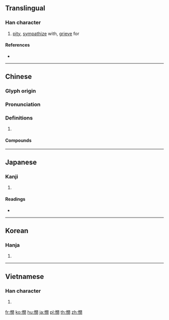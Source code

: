 {{character info/new}}
{{also|悯}}
==Translingual==

===Han character===
{{Han char|rn=61|rad=心|as=12|sn=15|four=97020|canj=PANK|ids=⿰忄閔}}

# [[pity]], [[sympathize]] with, [[grieve]] for

====References====
* {{Han ref|kx=0403.320|dkj=11252|dj=0744.010|hdz=42357.040|uh=61AB|ud=25003|bh=BCA7|bd=48295}}

----

==Chinese==
{{zh-forms|s=悯}}

===Glyph origin===
{{Han etym}}

===Pronunciation===
{{zh-pron
|m=mǐn
|c=man5
|mc=y
|oc=y
|cat=
}}

===Definitions===
{{zh-hanzi}}

# {{rfdef|zh}}

====Compounds====
{{zh-der|其情可憫|垂憫|悲天憫人|悲憫|慈憫|憐憫|憫恤|憫惻|憫然|矜憫}}

----

==Japanese==

===Kanji===
{{ja-kanji|grade=|rs=心12}}

# {{defn|lang=ja|sort=心12}}

====Readings====
* {{ja-readings|goon=[[みん]] (min)|kanon=[[びん]] (bin)|kun=[[あわれむ]] (awaremu), [[うれえる]] (ureeru)}}

----

==Korean==

===Hanja===
{{ko-hanja|hangeul=민|eumhun=|rv=min|mr=min|y=min}}

# {{defn|lang=ko|sort=心12}}

----

==Vietnamese==

===Han character===
{{vi-hantu|[[mẫn]]|rs=心12}}

# {{defn|lang=vi|sort=心12}}

[[fr:憫]]
[[ko:憫]]
[[hu:憫]]
[[ja:憫]]
[[pl:憫]]
[[th:憫]]
[[zh:憫]]